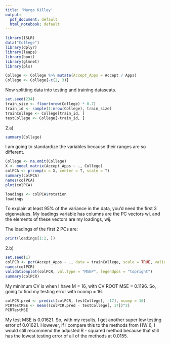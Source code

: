 ---
title: 'Margo Killey'
output:
  pdf_document: default
  html_notebook: default
---

```{r}
library(ISLR)
data("College")
library(dplyr)
library(leaps)
library(boot)
library(glmnet)
library(pls)
```


```{r}
College <- College %>% mutate(Accept_Apps = Accept / Apps)
College <- College[-c(2, 3)]
```

Now splitting data into testing and training dataseats. 
```{r}
set.seed(234)
train_size <- floor(nrow(College) * 0.7)
train_id <- sample(1:nrow(College), train_size)
trainCollege <- College[train_id, ]
testCollege <- College[-train_id, ]
```

2.a)
```{r}
summary(College)
```
I am going to standardize the variables because their ranges are so different. 

```{r}
College <- na.omit(College)
X <- model.matrix(Accept_Apps ~ ., College)
colPCA <- prcomp(x = X, center = T, scale = T)
summary(colPCA)
names(colPCA)
plot(colPCA)

loadings <- colPCA$rotation
loadings
```
To explain at least 95% of the variance in the data, you'd need the first 3 eigenvalues. 
My loadings variable has columns are the PC vectors wi, and the elements of these vectors are my loadings, wij. 

The loadings of the first 2 PCs are: 
```{r}
print(loadings[1:2, ])
```

2.b)
```{r}
set.seed(1)
colPCR <- pcr(Accept_Apps ~ ., data = trainCollege, scale = TRUE, validation = "CV")
names(colPCR)
validationplot(colPCR, val.type = "MSEP", legendpos = "topright")
summary(colPCR)

```
My minimum CV is when I have M = 16, with CV ROOT MSE = 0.1196. So, going to find my testing error with ncomp = 16. 
```{r}

colPCR.pred <- predict(colPCR, testCollege[, -17], ncomp = 16)
PCRTestMSE <- mean((colPCR.pred - testCollege[, 17])^2)
PCRTestMSE
```

My test MSE is 0.01621.
So, with my results, I get another super low testing error of 0.01621. However, if I compare this to the methods from HW 6, I would still recommend the adjusted R - squared method because that still has the lowest testing error of all of the methods at 0.0155. 